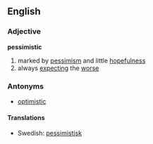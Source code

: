 ==English==
===Adjective===
'''pessimistic'''
# marked by [[pessimism]] and little [[hopefulness]]
# always [[expecting]] the [[worse]]
===Antonyms===
*[[optimistic]]
====Translations====
*Swedish: [[pessimistisk]]